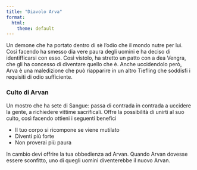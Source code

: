 ```yaml
---
title: "Diavolo Arva"
format:
  html:
    theme: default
---
```


Un demone che ha portato dentro di sè l'odio che il mondo nutre per lui. Così facendo ha smesso dia vere paura degli uomini e ha deciso  di identifficarsi con esso. Così vistolo, ha stretto un patto con a dea Vengra,  che gli ha concesso di diventare quello che è. Anche uccidendolo però, Arva è una maledizione che può riapparire in un altro Tiefling che soddisfi i requisiti di odio sufficiente. 

### Culto di Arvan 

Un mostro che ha sete di Sangue: passa di contrada in contrada a uccidere la gente, a richiedere vittime sacrificali. Offre la possibilità di unirti al suo culto, così facendo ottieni i seguenti benefici 

- Il tuo corpo si ricompone se viene mutilato 
- Diventi più forte 
- Non proverai più paura 

In cambio devi offrire la tua obbedienza ad Arvan. Quando Arvan dovesse essere sconfitto, uno di quegli uomini diventerebbe il nuovo Arvan.
